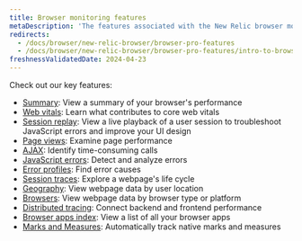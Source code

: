 ```yaml
---
title: Browser monitoring features
metaDescription: 'The features associated with the New Relic browser monitoring Pro and Pro+SPA agents.'
redirects:
  - /docs/browser/new-relic-browser/browser-pro-features
  - /docs/browser/new-relic-browser/browser-pro-features/intro-to-browser-pro-features
freshnessValidatedDate: 2024-04-23
---
```


Check out our key <InlinePopover type="browser"/> features:

* <DNT>[Summary](/docs/browser/browser-monitoring/getting-started/browser-summary-page/)</DNT>: View a summary of your browser's performance
* <DNT>[Web vitals](/docs/journey-performance/guide-to-monitoring-core-web-vitals)</DNT>: Learn what contributes to core web vitals
* <DNT>[Session replay](/docs/browser/browser-monitoring/browser-pro-features/session-replay)</DNT>: View a live playback of a user session to troubleshoot JavaScript errors and improve your UI design
* <DNT>[Page views](/docs/browser/new-relic-browser/browser-pro-features/page-views-examine-page-performance/)</DNT>: Examine page performance
* <DNT>[AJAX](/docs/browser/browser-monitoring/browser-pro-features/ajax-page-identify-time-consuming-calls/)</DNT>: Identify time-consuming calls
* <DNT>[JavaScript errors](/docs/browser/new-relic-browser/browser-pro-features/javascript-errors-page-detect-analyze-errors/)</DNT>: Detect and analyze errors
* <DNT>[Error profiles](/docs/browser/new-relic-browser/browser-pro-features/browser-error-profiles-find-error-causes/)</DNT>: Find error causes
* <DNT>[Session traces](/docs/browser/browser-monitoring/browser-pro-features/session-traces-explore-webpages-life-cycle/)</DNT>: Explore a webpage's life cycle
* <DNT>[Geography](/docs/browser/new-relic-browser/browser-pro-features/geography-webpage-metrics-location/)</DNT>: View webpage data by user location
* <DNT>[Browsers](/docs/browser/new-relic-browser/browser-pro-features/browsers-problem-patterns-type-or-platform/)</DNT>: View webpage data by browser type or platform
* <DNT>[Distributed tracing](/docs/browser/new-relic-browser/browser-pro-features/browser-data-distributed-tracing/)</DNT>: Connect backend and frontend performance
* <DNT>[Browser apps index](/docs/browser/new-relic-browser/getting-started/browser-apps-index/)</DNT>: View a list of all your browser apps
* <DNT>[Marks and Measures](/docs/browser/new-relic-browser/browser-pro-features/marks-and-measures/)</DNT>: Automatically track native marks and measures
